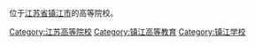 位于[[江苏省|江苏省]][[镇江市|镇江市]]的高等院校。
[[Category:江苏高等院校|Category:江苏高等院校]]
[[Category:镇江高等教育|Category:镇江高等教育]]
[[Category:镇江学校|Category:镇江学校]]